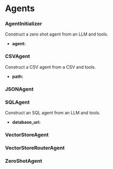 # Agents


### AgentInitializer


Construct a zero shot agent from an LLM and tools.


- **agent:**

### CSVAgent


Construct a CSV agent from a CSV and tools.


- **path:**

### JSONAgent


### SQLAgent


Construct an SQL agent from an LLM and tools.


- **database_uri:**

### VectorStoreAgent


### VectorStoreRouterAgent


### ZeroShotAgent

